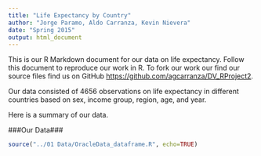 ```yaml
---
title: "Life Expectancy by Country"
author: "Jorge Paramo, Aldo Carranza, Kevin Nievera"
date: "Spring 2015"
output: html_document
---
```


This is our R Markdown document for our data on life expectancy. Follow this document to reproduce our work in R. To fork our work our find our source files find us on GitHub <https://github.com/agcarranza/DV_RProject2>.

Our data consisted of 4656 observations on life expectancy in different countries based on sex, income group, region, age, and year.

Here is a summary of our data.

###Our Data###

```r
source("../01 Data/OracleData_dataframe.R", echo=TRUE)
```